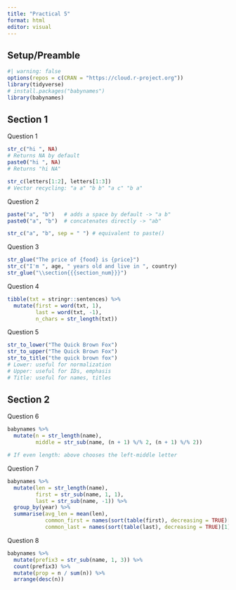 ```yaml
---
title: "Practical 5"
format: html
editor: visual
---
```


## Setup/Preamble

```r
#| warning: false
options(repos = c(CRAN = "https://cloud.r-project.org"))
library(tidyverse)
# install.packages("babynames")
library(babynames)
```

## Section 1

Question 1

```r
str_c("hi ", NA) 
# Returns NA by default
paste0("hi ", NA)
# Returns "hi NA"

str_c(letters[1:2], letters[1:3])
# Vector recycling: "a a" "b b" "a c" "b a"
```

Question 2

```r
paste("a", "b")   # adds a space by default -> "a b"
paste0("a", "b")  # concatenates directly -> "ab"

str_c("a", "b", sep = " ") # equivalent to paste()
```

Question 3

```r
str_glue("The price of {food} is {price}")
str_c("I'm ", age, " years old and live in ", country)
str_glue("\\section{{{section_num}}}")
```

Question 4

```r
tibble(txt = stringr::sentences) %>%
  mutate(first = word(txt, 1),
         last = word(txt, -1),
         n_chars = str_length(txt))
```

Question 5

```r
str_to_lower("The Quick Brown Fox")
str_to_upper("The Quick Brown Fox")
str_to_title("the quick brown fox")
# Lower: useful for normalization
# Upper: useful for IDs, emphasis
# Title: useful for names, titles
```

## Section 2

Question 6

```r
babynames %>%
  mutate(n = str_length(name),
         middle = str_sub(name, (n + 1) %/% 2, (n + 1) %/% 2))

# If even length: above chooses the left-middle letter
```

Question 7

```r
babynames %>%
  mutate(len = str_length(name),
         first = str_sub(name, 1, 1),
         last = str_sub(name, -1)) %>%
  group_by(year) %>%
  summarise(avg_len = mean(len),
            common_first = names(sort(table(first), decreasing = TRUE)[1]),
            common_last = names(sort(table(last), decreasing = TRUE)[1]))
```

Question 8

```r
babynames %>%
  mutate(prefix3 = str_sub(name, 1, 3)) %>%
  count(prefix3) %>%
  mutate(prop = n / sum(n)) %>%
  arrange(desc(n))
```